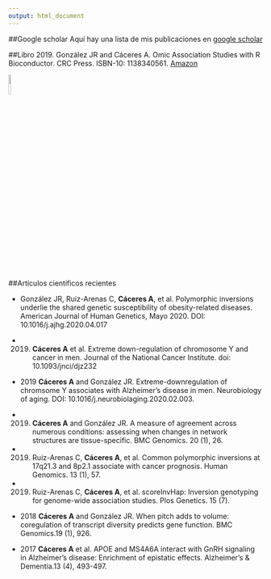 ```yaml
---
output: html_document
---
```


##Google scholar
Aquí hay una lista de mis publicaciones en [google scholar](https://scholar.google.es/citations?user=s1D-6WAAAAAJ&hl=es)

##Libro
2019. González JR and Cáceres A. Omic Association Studies with R Bioconductor. CRC Press. ISBN-10: 1138340561. [Amazon](https://www.amazon.es/Omic-Association-Studies-R-Bioconductor/dp/1138340561) 

<img src="images/libro.jpg" style="width:10%" url="https://www.amazon.es/Omic-Association-Studies-R-Bioconductor/dp/1138340561">


##Artículos científicos recientes

- González JR, Ruiz-Arenas C, **Cáceres A**, et al. Polymorphic inversions underlie the shared genetic susceptibility of obesity-related diseases. American Journal of Human Genetics, Mayo 2020. DOI: 10.1016/j.ajhg.2020.04.017

- 2019. **Cáceres A** et al. Extreme down-regulation of chromosome Y and cancer in men. Journal of the National Cancer Institute. doi: 10.1093/jnci/djz232

- 2019 **Cáceres A** and González JR. Extreme-downregulation of chromsome Y associates with Alzheimer’s disease in men. Neurobiology of aging. DOI: 10.1016/j.neurobiolaging.2020.02.003. 

- 2019. **Cáceres A** and González JR. A measure of agreement across numerous conditions: assessing when changes in network structures are tissue-specific. BMC Genomics. 20 (1), 26.

- 2019. Ruiz-Arenas C, **Cáceres A**, et al. Common polymorphic inversions at 17q21.3 and 8p2.1 associate with cancer prognosis. Human Genomics. 13 (1), 57.	

- 2019. Ruiz-Arenas C, **Cáceres A**, et al. scoreInvHap: Inversion genotyping for genome-wide association studies. Plos Genetics. 15 (7).

- 2018 **Cáceres A** and González JR. When pitch adds to volume: coregulation of transcript diversity predicts gene function. BMC Genomics.19 (1), 926.

- 2017 **Cáceres A** et al. APOE and MS4A6A interact with GnRH signaling in Alzheimer's disease: Enrichment of epistatic effects. Alzheimer's & Dementia.13 (4), 493-497. 
